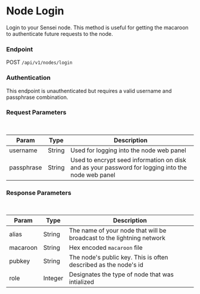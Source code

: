 
# Node Login

Login to your Sensei node.  This method is useful for getting the macaroon to authenticate future requests to the node.

### Endpoint

POST `/api/v1/nodes/login`

### Authentication

This endpoint is unauthenticated but requires a valid username and passphrase combination.

### Request Parameters

<br/>

| Param | Type | Description |
| ----- | ---- | ----------- |
| username | String | Used for logging into the node web panel |
| passphrase | String | Used to encrypt seed information on disk and as your password for logging into the node web panel |

### Response Parameters

<br />

| Param | Type | Description |
| ----- | ---- | ----------- |
| alias | String | The name of your node that will be broadcast to the lightning network |
| macaroon | String | Hex encoded `macaroon` file |
| pubkey | String | The node's public key. This is often described as the node's id |
| role | Integer | Designates the type of node that was intialized |


